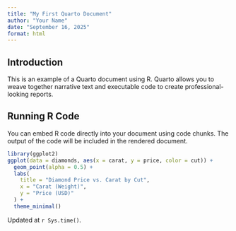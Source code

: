 ```yaml
---
title: "My First Quarto Document"
author: "Your Name"
date: "September 16, 2025"
format: html
---
```


## Introduction

This is an example of a Quarto document using R. Quarto allows you to weave together narrative text and executable code to create professional-looking reports.

## Running R Code

You can embed R code directly into your document using code chunks. The output of the code will be included in the rendered document.

```r
library(ggplot2)
ggplot(data = diamonds, aes(x = carat, y = price, color = cut)) +
  geom_point(alpha = 0.5) +
  labs(
    title = "Diamond Price vs. Carat by Cut",
    x = "Carat (Weight)",
    y = "Price (USD)"
  ) +
  theme_minimal()
```

Updated at `r Sys.time()`.
